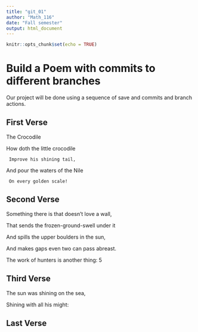 ```yaml
---
title: "git_01"
author: "Math_116"
date: "Fall semester"
output: html_document
---
```


```r
knitr::opts_chunk$set(echo = TRUE)
```
# Build a Poem with commits to different branches
Our project will be done using a sequence of save and commits and branch actions.
<!-- Do not modify or change any text in "!--" bracketed areas such as this --- these are instructions to
you, if you change any of this the git program will notice it and compromise your git merging strategy !-->

## First Verse 
<!--Put the first five lines of a poem by Lewis Carrol in this section!-->
The Crocodile


How doth the little crocodile 
     
     Improve his shining tail, 

And pour the waters of the Nile 
    
     On every golden scale! 

## Second Verse
<!--Put the first five lines of a poem by Robert Frost here!-->

Something there is that doesn’t love a wall,

That sends the frozen-ground-swell under it

And spills the upper boulders in the sun,

And makes gaps even two can pass abreast.

The work of hunters is another thing: 5 

## Third Verse
<!--Put the first two verses of The Walrus and the Carpenter here!-->
The sun was shining on the sea, 
 
   Shining with all his might:

## Last Verse
<!--Put a short poem of your choice 8-20 lines,here!-->
